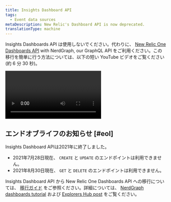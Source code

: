 ```yaml
---
title: Insights Dashboard API
tags:
  - Event data sources
metaDescription: New Relic's Dashboard API is now deprecated.
translationType: machine
---
```


Insights Dashboards API は使用しないでください。代わりに、 [New Relic One Dashboards API](/docs/query-your-data/explore-query-data/dashboards/dashboards-api/) with NerdGraph, our GraphQL API をご利用ください。この移行を簡単に行う方法については、以下の短い YouTube ビデオをご覧ください (約 6 分 30 秒)。

<Video
  id="oONRQSZpMgs"
  type="youtube"
/>

## エンドオブライフのお知らせ [#eol]

Insights Dashboard APIは2021年に終了しました。

* 2021年7月28日現在、 `CREATE` と `UPDATE` のエンドポイントは利用できません。
* 2021年8月30日現在、 `GET` と `DELETE` のエンドポイントは利用できません。

Insights Dashboard API から New Relic One Dashboards API への移行については、 [移行ガイド](/docs/new-relic-one/use-new-relic-one/core-concepts/dashboards-api-migration-insights-api-nerdgraph/) をご参照ください。詳細については、 [NerdGraph dashboards tutorial](/docs/apis/nerdgraph/examples/create-widgets-dashboards-api/) および [Explorers Hub post](https://discuss.newrelic.com/t/important-insights-dashboard-api-end-of-life/149357) をご覧ください。